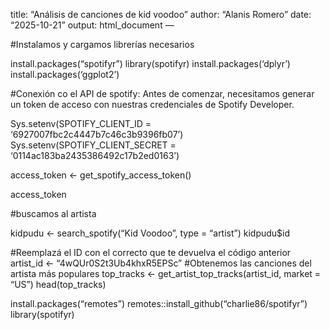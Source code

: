 title: "Análisis de canciones de kid voodoo"
author: "Alanis Romero"
date: "2025-10-21"
output: html_document
---

#Instalamos y cargamos librerías necesarios

install.packages("spotifyr")
library(spotifyr)
install.packages('dplyr')
install.packages('ggplot2')

#Conexión co el API de spotify: Antes de comenzar, necesitamos generar un token de acceso con nuestras credenciales de Spotify Developer.

Sys.setenv(SPOTIFY_CLIENT_ID = '6927007fbc2c4447b7c46c3b9396fb07')
Sys.setenv(SPOTIFY_CLIENT_SECRET = '0114ac183ba2435386492c17b2ed0163')

access_token <- get_spotify_access_token()

access_token

#buscamos al artista

kidpudu <- search_spotify("Kid Voodoo", type = "artist")
kidpudu$id

#Reemplazá el ID con el correcto que te devuelva el código anterior
artist_id <- "4wQUr0S2t3Ub4khxR5EPSc"
#Obtenemos las canciones del artista más populares
top_tracks <- get_artist_top_tracks(artist_id, market = "US")
head(top_tracks)

install.packages("remotes")
remotes::install_github("charlie86/spotifyr")
library(spotifyr)


